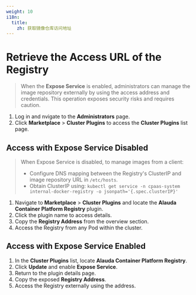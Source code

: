 ```yaml
---
weight: 10
i18n:
  title:
    zh: 获取镜像仓库访问地址
---
```



# Retrieve the Access URL of the Registry

> When the **Expose Service** is enabled, administrators can manage the image repository externally by using the access address and credentials. This operation exposes security risks and requires caution.

1. Log in and nvigate to the **Administrators** page.
2. Click **Marketplace** > **Cluster Plugins** to access the **Cluster Plugins** list page.

## Access with Expose Service Disabled
> When Expose Service is disabled, to manage images from a client: 
> - Configure DNS mapping between the Registry's ClusterIP and image repository URL in `/etc/hosts`.
> - Obtain ClusterIP using: `kubectl get service -n cpaas-system internal-docker-registry -o jsonpath='{.spec.clusterIP}'`

1. Navigate to **Marketplace** > **Cluster Plugins** and locate the **Alauda Container Platform Registry** plugin.
2. Click the plugin name to access details.
3. Copy the **Registry Address** from the overview section.
4. Access the Registry from any Pod within the cluster.

## Access with Expose Service Enabled
1. In the **Cluster Plugins** list, locate **Alauda Container Platform Registry**.
2. Click **Update** and enable **Expose Service**.
3. Return to the plugin details page.
4. Copy the exposed **Registry Address**.
5. Access the Registry externally using the address.

